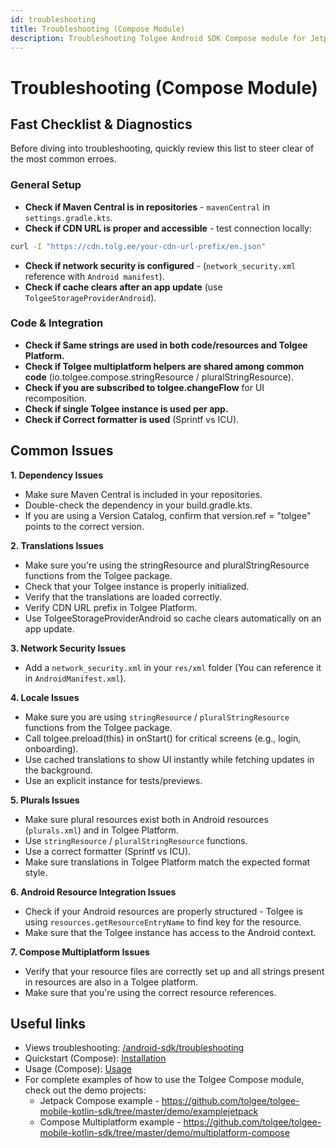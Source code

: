 ```yaml
---
id: troubleshooting
title: Troubleshooting (Compose Module)
description: Troubleshooting Tolgee Android SDK Compose module for Jetpack Compose and Compose Multiplatform
---
```


# Troubleshooting (Compose Module)

## Fast Checklist & Diagnostics

Before diving into troubleshooting, quickly review this list to steer clear of the most common erroes.

### General Setup

- **Check if Maven Central is in repositories** - `mavenCentral` in `settings.gradle.kts`.
- **Check if CDN URL is proper and accessible** - test connection locally:

```bash
curl -I "https://cdn.tolg.ee/your-cdn-url-prefix/en.json"
```

- **Check if network security is configured** - (`network_security.xml` reference with `Android manifest`).
- **Check if cache clears after an app update** (use `TolgeeStorageProviderAndroid`).

### Code & Integration

- **Check if Same strings are used in both code/resources and Tolgee Platform.**
- **Check if Tolgee multiplatform helpers are shared among common code** (io.tolgee.compose.stringResource / pluralStringResource).
- **Check if you are subscribed to tolgee.changeFlow** for UI recomposition.
- **Check if single Tolgee instance is used per app.**
- **Check if Correct formatter is used** (Sprintf vs ICU).

## Common Issues

**1. Dependency Issues**

- Make sure Maven Central is included in your repositories.
- Double-check the dependency in your build.gradle.kts.
- If you are using a Version Catalog, confirm that version.ref = "tolgee" points to the correct version.

**2. Translations Issues**

- Make sure you're using the stringResource and pluralStringResource functions from the Tolgee package.
- Check that your Tolgee instance is properly initialized.
- Verify that the translations are loaded correctly.
- Verify CDN URL prefix in Tolgee Platform.
- Use TolgeeStorageProviderAndroid so cache clears automatically on an app update.

**3. Network Security Issues**

- Add a `network_security.xml` in your `res/xml` folder (You can reference it in `AndroidManifest.xml`).

**4. Locale Issues**

- Make sure you are using `stringResource` / `pluralStringResource` functions from the Tolgee package.
- Call tolgee.preload(this) in onStart() for critical screens (e.g., login, onboarding).
- Use cached translations to show UI instantly while fetching updates in the background.
- Use an explicit instance for tests/previews.

**5. Plurals Issues**

- Make sure plural resources exist both in Android resources (`plurals.xml`) and in Tolgee Platform.
- Use `stringResource` / `pluralStringResource` functions.
- Use a correct formatter (Sprintf vs ICU).
- Make sure translations in Tolgee Platform match the expected format style.

**6. Android Resource Integration Issues**

- Check if your Android resources are properly structured - Tolgee is using `resources.getResourceEntryName` to find key for the resource.
- Make sure that the Tolgee instance has access to the Android context.

**7. Compose Multiplatform Issues**

- Verify that your resource files are correctly set up and all strings present in resources are also in a Tolgee platform.
- Make sure that you're using the correct resource references.

## Useful links

- Views troubleshooting: [/android-sdk/troubleshooting](/android-sdk/troubleshooting)
- Quickstart (Compose): [Installation](./installation.mdx)
- Usage (Compose): [Usage](./usage.mdx)
- For complete examples of how to use the Tolgee Compose module, check out the demo projects:
  - Jetpack Compose example - https://github.com/tolgee/tolgee-mobile-kotlin-sdk/tree/master/demo/examplejetpack
  - Compose Multiplatform example - https://github.com/tolgee/tolgee-mobile-kotlin-sdk/tree/master/demo/multiplatform-compose
